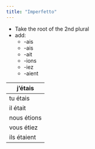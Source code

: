 ```yaml
---
title: "Imperfetto"
---
```


-   Take the root of the 2nd plural
-   add:
    -   -ais
    -   -ais
    -   -ait
    -   -ions
    -   -iez
    -   -aient

| j'étais     |
|-------------|
| tu étais    |
| il était    |
| nous étions |
| vous étiez  |
| ils étaient |
